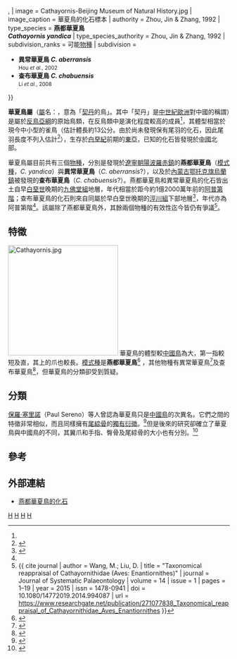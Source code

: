 {{Automatic taxobox
| taxon = Cathayornis
| fossil_range = [[白堊紀|白堊紀]]前期<ref>{{ cite journal | author = Brocklehurst, N.; Upchurch, P.; Mannion, P. D.; O'Connor, J. | title = "The Completeness of the Fossil Record of Mesozoic Birds: Implications for Early Avian Evolution" | journal = [[PLOS_ONE|PLoS ONE]] | volume = 7 | issue = 6 | pages = e39056 | year = 2012 | issn = 1932-6203 | doi = 10.1371/journal.pone.0039056 | url = https://www.researchgate.net/publication/228116460_The_Completeness_of_the_Fossil_Record_of_Mesozoic_Birds_Implications_for_Early_Avian_Evolution }}</ref>, {{fossil range|125|112}}
| image = Cathayornis-Beijing Museum of Natural History.jpg
| image_caption = 華夏鳥的化石標本
| authority = Zhou, Jin & Zhang, 1992
| type_species = '''燕都華夏鳥<br />''Cathayornis yandica'''''
| type_species_authority = Zhou, Jin & Zhang, 1992
| subdivision_ranks = 可能[[物種|物種]]
| subdivision =
* '''異常華夏鳥 ''C. aberransis'''''<br /><small>Hou ''et al.'', 2002</small>
* '''查布華夏鳥 ''C. chabuensis'''''<br /><small>Li ''et al.'', 2008</small>
}}

'''華夏鳥屬'''（[[屬|屬]]名：{{lang|la|''Cathayornis''}}，意為「[[契丹_(中國稱號)|契丹]]的鳥」。其中「契丹」是[[中世紀|中世紀]][[歐洲|歐洲]]對中國的稱謂）是屬於[[反鳥亞綱|反鳥亞綱]]的原始鳥類，在反鳥類中是演化程度較高的成員<ref name = "Wang2015"/>，其體型相當於現今中小型的雀鳥（估計體長約13公分。由於尚未發現保有尾羽的化石，因此尾羽長度不列入估計<ref>{{cite book | author = Matthew P. Martyniuk | title = "A Field Guide to Mesozoic Birds and Other Winged Dinosaurs" | publisher = Pan Aves | year = 2012 | page = 136 | isbn = 978-0-988-5965-0-4 }}</ref>），生存於[[白堊紀|白堊紀]]前期的[[東亞|東亞]]，已知的化石皆發現於[[中國|中國]]北部。

華夏鳥屬目前共有三個[[物種|物種]]，分別是發現於[[遼寧|遼寧]][[朝陽市|朝陽]][[波羅赤鎮|波羅赤鎮]]的'''燕都華夏鳥'''（[[模式種|模式種]]，''C. yandica''）與'''異常華夏鳥'''（''C. aberransis''?），以及於[[內蒙古|內蒙古]][[鄂托克旗|鄂托克旗]][[烏蘭鎮|烏蘭鎮]]被發現的'''查布華夏鳥'''（''C. chabuensis''?）。燕都華夏鳥和異常華夏鳥的化石皆出土自早[[白堊紀|白堊世]]晚期的[[九佛堂組|九佛堂組]]地層，年代相當於距今約1億2000萬年前的[[阿普第階|阿普第階]]；查布華夏鳥的化石則來自同屬於早白堊世晚期的[[涇川組|涇川組]]下部地層<ref>{{cite journal | author = 王宝鹏, 李建军, 白志强, 常洁琼, 张永强 | title = "内蒙古鄂托克旗查布地区恐爪龙类足迹的发现及其意义" | journal = 北京大学学报（自然科学版） | volume = 53 | issue = 1 | pages = 81–90 | year = 2017 | issn = 0479-8023 | url = http://xbna.pku.edu.cn/article/2017/0479-8023-53-1-81.html | access-date = 2018-12-27 | archive-url = https://web.archive.org/web/20181227231144/http://xbna.pku.edu.cn/article/2017/0479-8023-53-1-81.html | archive-date = 2018-12-27 | dead-url = yes }}</ref>，年代亦為阿普第階<ref name="lietal2008"/>。該屬除了燕都華夏鳥外，其餘兩個物種的有效性迄今皆仍有爭議<ref name = "Wang2015">{{ cite journal | author = Wang, M.; Liu, D. | title = "Taxonomical reappraisal of Cathayornithidae (Aves: Enantiornithes)" | journal = Journal of Systematic Palaeontology | volume = 14 | issue = 1 | pages = 1–19 | year = 2015 | issn = 1478-0941 | doi = 10.1080/14772019.2014.994087 | url = https://www.researchgate.net/publication/271077838_Taxonomical_reappraisal_of_Cathayornithidae_Aves_Enantiornithes }}</ref>。

==特徵==
[[File:Cathayornis.jpg|250px]]
華夏鳥的體型較[[中國鳥|中國鳥]]為大，第一指較短及直，其上的爪也較長。[[模式種|模式種]]是'''燕都華夏鳥'''<ref name="Zhou&Hou2001">{{Cite book|author=Zhou, Z.-H.; Hou, L.-H.|year=2001|chapter=The Discovery and Study of Mesozoic Birds in China|editor=Chiappe, L. and Witmer, L. (eds.)|title="Mesozoic Birds: Above the Heads of Dinosaurs"|publisher=University of California Press}}</ref> ，其他物種有異常華夏鳥<ref name=houetal2002>{{Cite book|author=Hou, Zhou, Zhang and Gu|year=2002|title=Mesozoic birds from western Liaoning in China|isbn=7-5381-3392-5|pages=120 pp.}}</ref>及查布華夏鳥<ref name="lietal2008">{{Cite journal|author=Li, J.-J.; Li, Z.-H.; Zhang, Y.-G.; Zhou, Z.-H.; Bai, Z.-Q.; Zhang, L.-F.; Ba, T.-Y.|year=2008|title="A new species of ''Cathayornis'' from the Lower Cretaceous of Inner Mongolia, China and its stratigraphic significance"|journal=Acta Geologica Sinica|volume=82|issue=6|pages=1115-23|issn=1755-6724|doi=10.1111/j.1755-6724.2008.tb00711.x}}</ref>，但華夏鳥的分類卻受到質疑。

==分類==
[[保羅·塞里諾|保羅·塞里諾]]（Paul Sereno）等人曾認為華夏鳥只是[[中國鳥|中國鳥]]的次異名。它們之間的特徵非常相似，而且同樣擁有[[尾綜骨|尾綜骨]]的[[獨有衍徵|獨有衍徵]]。<ref name=serenoetal2002>{{Cite book|author=Sereno, Rao and Li|year=2002|chapter=''Sinornis santensis'' (Aves: Enantiornithes) from the Early Cretaceous of Northeastern China|pages=Pp 184-208|editor=Chiappe and Witmer (eds.)|title=Mesozoic Birds – Above the Heads of Dinosaurs|location=Berkeley|publisher=University of California Press}}</ref>但是後來的研究卻確立了華夏鳥與中國鳥的不同，其翼爪和手指、臀骨及尾綜骨的大小也有分別。<ref name=oconnor&dyke2010>{{Cite journal|author=O'Connor, J. and Dyke, G|year=2010|title=A reassessment of ''Sinornis santensis'' and ''Cathayornis yandica'' (Aves: Enantiornithes)|journal=Records of the Australian Museum|volume=62|pages=7-20|doi=10.3853/J.0067-1975.62.2010.1540}}</ref>

==參考==
{{reflist}}

==外部連結==
* [http://www.fossilmuseum.net/Fossil-Pictures/Birds/Cathayornis-yandica/Cathayornis-yandicab.htm 燕都華夏鳥的化石]
{{手盜龍類|E.}}
{{Taxonbar}}

[[Category:白堊紀鳥類|H]]
[[Category:華夏鳥目|H]]
[[Category:热河生物群|H]]
[[Category:1992年描述的分类群|H]]